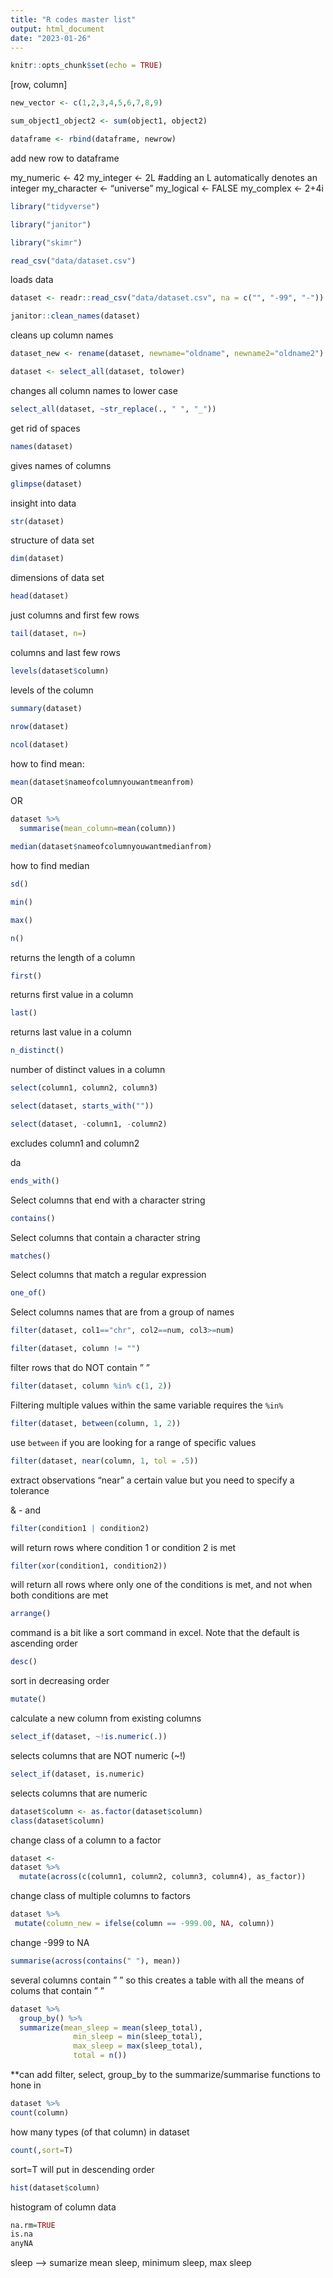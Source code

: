 ```yaml
---
title: "R codes master list"
output: html_document
date: "2023-01-26"
---
```


```r
knitr::opts_chunk$set(echo = TRUE)
```


[row, column]


```r
new_vector <- c(1,2,3,4,5,6,7,8,9)
```


```r
sum_object1_object2 <- sum(object1, object2)
```


```r
dataframe <- rbind(dataframe, newrow)
```
add new row to dataframe


my_numeric <- 42
my_integer <- 2L #adding an L automatically denotes an integer
my_character <- "universe"
my_logical <- FALSE
my_complex <- 2+4i

```r
library("tidyverse")

library("janitor")

library("skimr")
```


```r
read_csv("data/dataset.csv")
```
loads data


```r
dataset <- readr::read_csv("data/dataset.csv", na = c("", "-99", "-"))
```


```r
janitor::clean_names(dataset)
```
cleans up column names


```r
dataset_new <- rename(dataset, newname="oldname", newname2="oldname2")
```


```r
dataset <- select_all(dataset, tolower)
```
changes all column names to lower case


```r
select_all(dataset, ~str_replace(., " ", "_"))
```
get rid of spaces


```r
names(dataset)
```
gives names of columns


```r
glimpse(dataset)
```
insight into data


```r
str(dataset)
```
structure of data set


```r
dim(dataset)
```
dimensions of data set


```r
head(dataset)
```
just columns and first few rows


```r
tail(dataset, n=)
```
columns and last few rows


```r
levels(dataset$column)
```
levels of the column


```r
summary(dataset)
```


```r
nrow(dataset)
```


```r
ncol(dataset)
```


how to find mean: 

```r
mean(dataset$nameofcolumnyouwantmeanfrom)
```

OR

```r
dataset %>%
  summarise(mean_column=mean(column))
```


```r
median(dataset$nameofcolumnyouwantmedianfrom)
```
how to find median


```r
sd()
```


```r
min()
```


```r
max()
```


```r
n()
```
returns the length of a column


```r
first()
```
returns first value in a column


```r
last()
```
returns last value in a column


```r
n_distinct()
```
number of distinct values in a column


```r
select(column1, column2, column3)
```


```r
select(dataset, starts_with(""))
```


```r
select(dataset, -column1, -column2)
```
excludes column1 and column2

da


```r
ends_with()
```
Select columns that end with a character string  


```r
contains()
```
Select columns that contain a character string  


```r
matches()
```
Select columns that match a regular expression  


```r
one_of()
```
Select columns names that are from a group of names  


```r
filter(dataset, col1=="chr", col2==num, col3>=num)
```


```r
filter(dataset, column != "")
```
filter rows that do NOT contain " "


```r
filter(dataset, column %in% c(1, 2))
```
Filtering multiple values within the same variable requires the `%in%`


```r
filter(dataset, between(column, 1, 2))
```
use `between` if you are looking for a range of specific values


```r
filter(dataset, near(column, 1, tol = .5))
```
extract observations "near" a certain value but you need to specify a tolerance


& - and


```r
filter(condition1 | condition2)
```
will return rows where condition 1 or condition 2 is met


```r
filter(xor(condition1, condition2))
```
will return all rows where only one of the conditions is met, and not when both conditions are met


```r
arrange()
```
command is a bit like a sort command in excel. Note that the default is ascending order


```r
desc()
```
sort in decreasing order


```r
mutate()
```
calculate a new column from existing columns


```r
select_if(dataset, ~!is.numeric(.))
```
selects columns that are NOT numeric (~!)


```r
select_if(dataset, is.numeric)
```
selects columns that are numeric


```r
dataset$column <- as.factor(dataset$column)
class(dataset$column)
```
change class of a column to a factor


```r
dataset <- 
dataset %>% 
  mutate(across(c(column1, column2, column3, column4), as_factor))
```
change class of multiple columns to factors


```r
dataset %>%
 mutate(column_new = ifelse(column == -999.00, NA, column))
```
change -999 to NA


```r
summarise(across(contains(" "), mean))
```
several columns contain " " so this creates a table with all the means of colums that contain " "


```r
dataset %>%
  group_by() %>%
  summarize(mean_sleep = mean(sleep_total), 
              min_sleep = min(sleep_total),
              max_sleep = max(sleep_total),
              total = n())
```
**can add filter, select, group_by to the summarize/summarise functions to hone in 
 
              
```r
dataset %>%
count(column)
```
how many types (of that column) in dataset


```r
count(,sort=T) 
```
sort=T will put in descending order


```r
hist(dataset$column)
```
histogram of column data


```r
na.rm=TRUE    
is.na
anyNA
```


              
sleep  --> sumarize mean sleep, minimum sleep, max sleep

